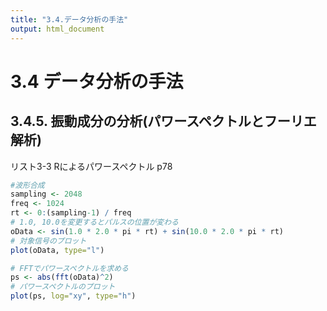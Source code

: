 ```yaml
---
title: "3.4.データ分析の手法"
output: html_document
---
```


# 3.4 データ分析の手法

## 3.4.5. 振動成分の分析(パワースペクトルとフーリエ解析)

リスト3-3 Rによるパワースペクトル p78

```r
#波形合成
sampling <- 2048
freq <- 1024
rt <- 0:(sampling-1) / freq
# 1.0, 10.0を変更するとパルスの位置が変わる
oData <- sin(1.0 * 2.0 * pi * rt) + sin(10.0 * 2.0 * pi * rt)
# 対象信号のプロット
plot(oData, type="l")
```

```R
# FFTでパワースペクトルを求める
ps <- abs(fft(oData)^2)
# パワースペクトルのプロット
plot(ps, log="xy", type="h")
```

